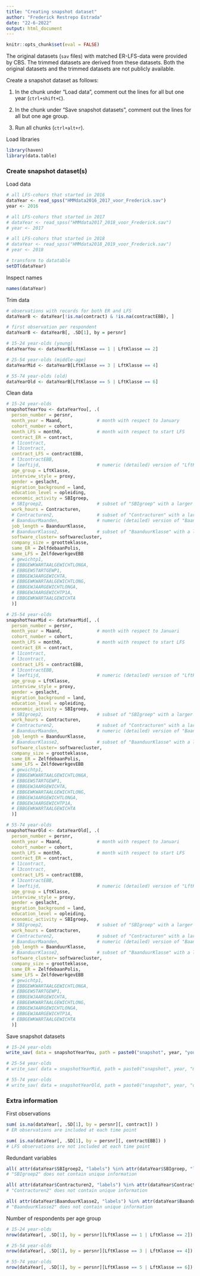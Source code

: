 ---
title: "Creating snapshot dataset"
author: "Frederick Restrepo Estrada"
date: "22-6-2022"
output: html_document
---

```{r setup, include = FALSE}
knitr::opts_chunk$set(eval = FALSE)
```


The original datasets (`sav` files) with matched ER-LFS-data were provided by CBS. The trimmed datasets are derived from these datasets. Both the original datasets and the trimmed datasets are not publicly available.

Create a snapshot dataset as follows:

1. In the chunk under "Load data", comment out the lines for all but one year (`ctrl+shift+C`).

2. In the chunk under "Save snapshot datasets", comment out the lines for all but one age group.

3. Run all chunks (`ctrl+alt+r`).


Load libraries
```{r load_data}
library(haven)
library(data.table)
```


### Create snapshot dataset(s)

Load data
```{r}
# all LFS-cohors that started in 2016
dataYear <- read_spss("HMMdata2016_2017_voor_Frederick.sav")
year <- 2016

# all LFS-cohors that started in 2017
# dataYear <- read_spss("HMMdata2017_2018_voor_Frederick.sav")
# year <- 2017

# all LFS-cohors that started in 2018
# dataYear <- read_spss("HMMdata2018_2019_voor_Frederick.sav")
# year <- 2018

# transform to datatable
setDT(dataYear)
```

Inspect names
```{r}
names(dataYear)
```

Trim data
```{r}
# observations with records for both ER and LFS
dataYearB <- dataYear[!is.na(contract) & !is.na(contractEBB), ]

# first observation per respondent
dataYearB <- dataYearB[, .SD[1], by = persnr]

# 15-24 year-olds (young)
dataYearYou <- dataYearB[LftKlasse == 1 | LftKlasse == 2]

# 25-54 year-olds (middle-age)
dataYearMid <- dataYearB[LftKlasse == 3 | LftKlasse == 4]

# 55-74 year-olds (old)
dataYearOld <- dataYearB[LftKlasse == 5 | LftKlasse == 6]
```

Clean data
```{r}
# 15-24 year-olds
snapshotYearYou <- dataYearYou[, .(
  person_number = persnr,
  month_year = Maand,             # month with respect to January
  cohort_number = cohort,
  month_LFS = month0,             # month with respect to start LFS
  contract_ER = contract,
  # l1contract,
  # l3contract,
  contract_LFS = contractEBB,
  # l3contractEBB,
  # leeftijd,                     # numeric (detailed) version of "LftKlasse"
  age_group = LftKlasse,
  interview_style = proxy,
  gender = geslacht,
  migration_background = land,
  education_level = opleiding,
  economic_activity = SBIgroep,
  # SBIgroep2,                    # subset of "SBIgroep" with a larger "other" category level
  work_hours = Contracturen,
  # Contracturen2,                # subset of "Contracturen" with a larger "other" category level
  # BaanduurMaanden,              # numeric (detailed) version of "BaanduurMaanden"
  job_length = BaanduurKlasse,
  # BaanduurKlasse2,              # subset of "BaanduurKlasse" with a larger "other" category level
  software_cluster= softwarecluster,
  company_size = grootteklasse,
  same_ER = ZelfdebaanPolis,
  same_LFS = ZelfdewerkgevEBB
  # gewichtp1,
  # EBBGEWKWARTAALGEWICHTLONGA,
  # EBBGEWSTARTGEWP1,
  # EBBGEWJAARGEWICHTA,
  # EBBGEWKWARTAALGEWICHTLONG,
  # EBBGEWJAARGEWICHTLONGA,
  # EBBGEWJAARGEWICHTP1A,
  # EBBGEWKWARTAALGEWICHTA
  )]

# 25-54 year-olds
snapshotYearMid <- dataYearMid[, .(
  person_number = persnr,
  month_year = Maand,             # month with respect to Januari
  cohort_number = cohort,
  month_LFS = month0,             # month with respect to start LFS
  contract_ER = contract,
  # l1contract,
  # l3contract,
  contract_LFS = contractEBB,
  # l3contractEBB,
  # leeftijd,                     # numeric (detailed) version of "LftKlasse"
  age_group = LftKlasse,
  interview_style = proxy,
  gender = geslacht,
  migration_background = land,
  education_level = opleiding,
  economic_activity = SBIgroep,
  # SBIgroep2,                    # subset of "SBIgroep" with a larger "other" category level
  work_hours = Contracturen,
  # Contracturen2,                # subset of "Contracturen" with a larger "other" category level
  # BaanduurMaanden,              # numeric (detailed) version of "BaanduurMaanden"
  job_length = BaanduurKlasse,
  # BaanduurKlasse2,              # subset of "BaanduurKlasse" with a larger "other" category level
  software_cluster= softwarecluster,
  company_size = grootteklasse,
  same_ER = ZelfdebaanPolis,
  same_LFS = ZelfdewerkgevEBB
  # gewichtp1,
  # EBBGEWKWARTAALGEWICHTLONGA,
  # EBBGEWSTARTGEWP1,
  # EBBGEWJAARGEWICHTA,
  # EBBGEWKWARTAALGEWICHTLONG,
  # EBBGEWJAARGEWICHTLONGA,
  # EBBGEWJAARGEWICHTP1A,
  # EBBGEWKWARTAALGEWICHTA
  )]

# 55-74 year-olds
snapshotYearOld <- dataYearOld[, .(
  person_number = persnr,
  month_year = Maand,             # month with respect to Januari
  cohort_number = cohort,
  month_LFS = month0,             # month with respect to start LFS
  contract_ER = contract,
  # l1contract,
  # l3contract,
  contract_LFS = contractEBB,
  # l3contractEBB,
  # leeftijd,                     # numeric (detailed) version of "LftKlasse"
  age_group = LftKlasse,
  interview_style = proxy,
  gender = geslacht,
  migration_background = land,
  education_level = opleiding,
  economic_activity = SBIgroep,
  # SBIgroep2,                    # subset of "SBIgroep" with a larger "other" category level
  work_hours = Contracturen,
  # Contracturen2,                # subset of "Contracturen" with a larger "other" category level
  # BaanduurMaanden,              # numeric (detailed) version of "BaanduurMaanden"
  job_length = BaanduurKlasse,
  # BaanduurKlasse2,              # subset of "BaanduurKlasse" with a larger "other" category level
  software_cluster= softwarecluster,
  company_size = grootteklasse,
  same_ER = ZelfdebaanPolis,
  same_LFS = ZelfdewerkgevEBB
  # gewichtp1,
  # EBBGEWKWARTAALGEWICHTLONGA,
  # EBBGEWSTARTGEWP1,
  # EBBGEWJAARGEWICHTA,
  # EBBGEWKWARTAALGEWICHTLONG,
  # EBBGEWJAARGEWICHTLONGA,
  # EBBGEWJAARGEWICHTP1A,
  # EBBGEWKWARTAALGEWICHTA
  )]
```

Save snapshot datasets
```{r}
# 15-24 year-olds
write_sav( data = snapshotYearYou, path = paste0("snapshot", year, "you.sav") )

# 25-54 year-olds
# write_sav( data = snapshotYearMid, path = paste0("snapshot", year, "mid.sav") )

# 55-74 year-olds
# write_sav( data = snapshotYearOld, path = paste0("snapshot", year, "old.sav") )
```


### Extra information

First observations
```{r}
sum( is.na(dataYear[, .SD[1], by = persnr][, contract]) )
# ER observations are included at each time point

sum( is.na(dataYear[, .SD[1], by = persnr][, contractEBB]) )
# LFS observations are not included at each time point
```

Redundant variables
```{r}
all( attr(dataYear$SBIgroep2, "labels") %in% attr(dataYear$SBIgroep, "labels") )
# "SBIgroep2" does not contain unique information

all( attr(dataYear$Contracturen2, "labels") %in% attr(dataYear$Contracturen, "labels") )
# "Contracturen2" does not contain unique information

all( attr(dataYear$BaanduurKlasse2, "labels") %in% attr(dataYear$BaanduurKlasse, "labels") )
# "BaanduurKlasse2" does not contain unique information
```

Number of respondents per age group
```{r}
# 15-24 year-olds
nrow(dataYear[, .SD[1], by = persnr][LftKlasse == 1 | LftKlasse == 2])

# 25-54 year-olds
nrow(dataYear[, .SD[1], by = persnr][LftKlasse == 3 | LftKlasse == 4])

# 55-74 year-olds
nrow(dataYear[, .SD[1], by = persnr][LftKlasse == 5 | LftKlasse == 6])
```

